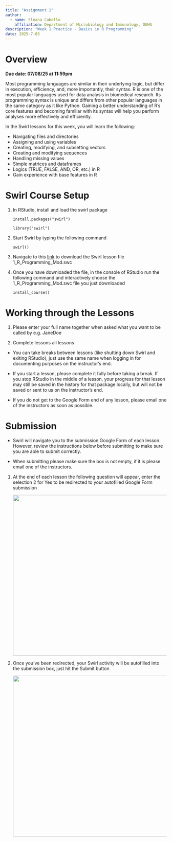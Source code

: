 ```yaml
---
title: "Assignment 1"
author: 
  - name: Eleana Cabello
    affiliation: Department of Microbiology and Immunology, OUHS
description: "Week 1 Practice - Basics in R Programming"
date: 2025-7-03
---
```


# Overview

**Due date: 07/08/25 at 11:59pm**

Most programming languages are similar in their underlying logic, but differ in execution, efficiency, and, more importantly, their syntax. R is one of the most popular languages used for data analysis in biomedical research. Its programming syntax is unique and differs from other popular languages in the same category as it like Python. Gaining a better understanding of R's core features and becoming familiar with its syntax will help you perform analyses more effectively and efficiently. 

In the Swirl lessons for this week, you will learn the following:

- Navigating files and directories
- Assigning and using variables 
- Creating, modifying, and subsetting vectors
- Creating and modifying sequences 
- Handling missing values
- Simple matrices and dataframes 
- Logics (TRUE, FALSE, AND, OR, etc.) in R
- Gain experience with base features in R

# Swirl Course Setup

1.  In RStudio, install and load the swirl package

    `install.packages("swirl")`

    `library("swirl")`

2. Start Swirl by typing the following command

    `swirl()`
    
3. Navigate to this [link](https://github.com/lindsaynhayes/introR2025/tree/main/swirl) to download the Swirl lesson file 1_R_Programming_Mod.swc

4. Once you have downloaded the file, in the console of RStudio run the following command and interactively choose the 1_R_Programming_Mod.swc file you just downloaded

    `install_course()`

# Working through the Lessons 

1. Please enter your full name together when asked what you want to be called by e.g. JaneDoe

2. Complete lessons all lessons

::: callout-important

- You can take breaks between lessons (like shutting down Swirl and exiting RStudio), just use the same name when logging in for documenting purposes on the instructor's end. 

- If you start a lesson, please complete it fully before taking a break. If you stop RStudio in the middle of a lesson, your progress for that lesson may still be saved in the history for that package locally, but will not be saved or sent to us on the instructor's end. 

- If you do not get to the Google Form end of any lesson, please email one of the instructors as soon as possible. 
:::

# Submission

::: callout-note
- Swirl will navigate you to the submission Google Form of each lesson. However, review the instructions below before submitting to make sure you are able to submit correctly. 

- When submitting please make sure the box is not empty, if it is please email one of the instructors. 
:::

1. At the end of each lesson the following question will appear, enter the selection 2 for Yes to be redirected to your autofilled Google Form submission

    ![](../images/L02/index_L02/google_form_redirect.png){width=500}
    
2. Once you've been redirected, your Swirl activity will be autofilled into the submission box, just hit the Submit button

    ![](../images/L02/index_L02/google_form_submission.png){width=500}
